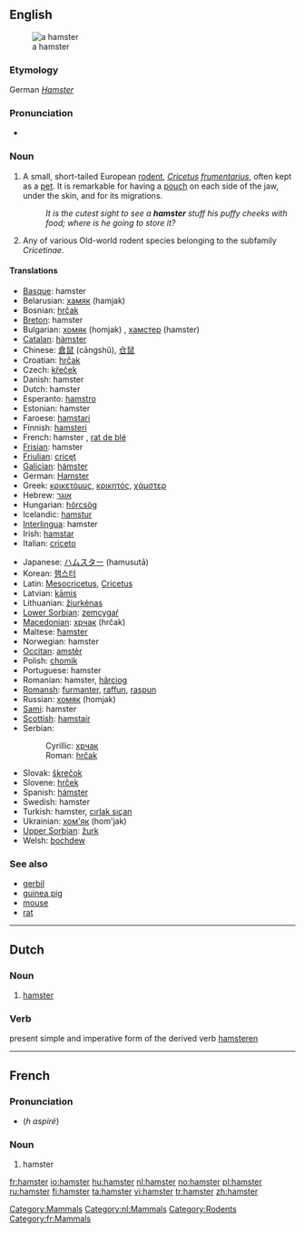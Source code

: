 {{see|hámster|hàmster|ħamster}}
{{wikipedia}}
==English==
[[Image:Hamster_057eue.jpg|thumb|right|thumb|a hamster]]

===Etymology===
German ''[[Hamster]]''

===Pronunciation===
*{{IPA|/'hæmstəɽ/}}

===Noun===
{{en-noun}}

# A small, short-tailed European [[rodent]], ''[[Cricetus]] [[frumentarius]]'', often kept as a [[pet]]. It is remarkable for having a [[pouch]] on each side of the jaw, under the skin, and for its migrations.
#:''It is the cutest sight to see a '''hamster''' stuff his puffy cheeks with food; where is he going to store it?''
# {{context|zoology}} Any of various Old-world rodent species belonging to the subfamily ''Cricetinae''.

====Translations====
{{top}}
*[[Basque]]: hamster
*Belarusian: [[хамяк]] (hamjak)
*Bosnian: [[hrčak]] {{m}}
*[[Breton]]: hamster
*Bulgarian: [[хомяк]] (homjak) {{m}}, [[хамстер]] (hamster) {{m}}
*[[Catalan]]: [[hàmster]] {{m}}
*Chinese: [[倉鼠]] (cāngshǔ), [[仓鼠]]
*Croatian: [[hrčak]] {{m}}
*Czech: [[křeček]] {{m}}
*Danish: hamster
*Dutch: hamster {{m}}
*Esperanto: [[hamstro]]
*Estonian: hamster
*Faroese: [[hamstari]]
*Finnish: [[hamsteri]]
*French: hamster {{m}}, [[rat de blé]] {{m}}
*[[Frisian]]: hamster
*[[Friulian]]: [[cricęt]]
*[[Galician]]: [[hámster]]
*German: [[Hamster]] {{m}}
*Greek: [[κρικετόμυς]], [[κρικητός]], [[χάμστερ]] {{f}}
*Hebrew: [[אוגר]]
*Hungarian: [[hörcsög]]
*Icelandic: [[hamstur]]
*[[Interlingua]]: hamster
*Irish: [[hamstar]]
*Italian: [[criceto]] {{m}}
{{mid}}
*Japanese: [[ハムスター]] (hamusutā)
*Korean: [[햄스터]]
*Latin: [[Mesocricetus]], [[Cricetus]]<!-- move if these are scientific names only -->
*Latvian: [[kāmis]]
*Lithuanian: [[žiurkėnas]]
*[[Lower Sorbian]]: [[zemcygaŕ]]
*[[Macedonian]]: [[хрчак]] (hrčak) {{m}}
*Maltese: [[ħamster]]
*Norwegian: hamster {{m}}
*[[Occitan]]: [[amstèr]]
*Polish: [[chomik]] {{m}}
*Portuguese: hamster {{m}}
*Romanian: hamster, [[hârciog]]
*[[Romansh]]: [[furmanter]], [[raffun]], [[raspun]]
*Russian: [[хомяк]] (homjak) {{n}}
*[[Sami]]: hamster
*[[Scottish]]: [[hamstair]]
*Serbian:
*:Cyrillic: [[хрчак]] {{m}}
*:Roman: [[hrčak]] {{m}}
*Slovak: [[škrečok]]
*Slovene: [[hrček]] {{m}}
*Spanish: [[hámster]] {{m}}
*Swedish: hamster
*Turkish: hamster, [[cırlak sıçan]]
*Ukrainian: [[хом'як]] (hom'jak) {{m}}
*[[Upper Sorbian]]: [[žurk]]
*Welsh: [[bochdew]]
{{bottom}}

===See also===
*[[gerbil]]
*[[guinea pig]]
*[[mouse]]
*[[rat]]

[[Category:Mammals]]

----

==Dutch==

===Noun===
{{nl-noun|hamsters|hamstertje}} {{m}}

# [[#English|hamster]]

[[Category:nl:Mammals]]

===Verb===
present simple and imperative form of the derived verb [[hamsteren]] 

----

==French==

===Pronunciation===
*{{SAMPA|/amstER/}} (''h aspiré'')

===Noun===
{{fr-noun-reg|m}}

# hamster

[[Category:Rodents]]
[[Category:fr:Mammals]]

[[fr:hamster]]
[[io:hamster]]
[[hu:hamster]]
[[nl:hamster]]
[[no:hamster]]
[[pl:hamster]]
[[ru:hamster]]
[[fi:hamster]]
[[ta:hamster]]
[[vi:hamster]]
[[tr:hamster]]
[[zh:hamster]]